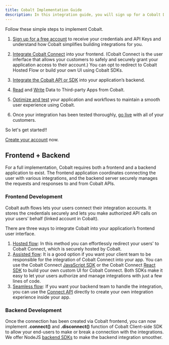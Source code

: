 ```yaml
---
title: Cobalt Implementation Guide
description: In this integration guide, you will sign up for a Cobalt Developer Account, set up Cobalt Connect, integrate the Cobalt API and go into production.
---
```

Follow these simple steps to implement Cobalt.

1. [Sign up for a free account](https://docs.gocobalt.io/implementation/integrate/cobalt-account) to receive your credentials and API Keys and understand how Cobalt simplifies building integrations for you.

2. [Integrate Cobalt Connect](https://docs.gocobalt.io/implementation/integrate/display-apps) into your frontend. (Cobalt Connect is the user inferface that allows your customers to safely and securely grant your application access to their account.) You can opt to redirect to Cobalt Hosted Flow or build your own UI using Cobalt SDKs.

3. [Integrate the Cobalt API or SDK](https://docs.gocobalt.io/implementation/integrate/manage-connection) into your application’s backend.

4. [Read](https://docs.gocobalt.io/implementation/communicate/get-data) and [Write](https://docs.gocobalt.io/implementation/communicate/write-data) Data to Third-party Apps from Cobalt.

5. [Optimize and test](https://docs.gocobalt.io/implementation/Test-Integration/develop-test) your application and workflows to maintain a smooth user experience using Cobalt.

6. Once your integration has been tested thoroughly, [go live](https://docs.gocobalt.io/implementation/deploy/live-checklist) with all of your customers.

<Info>
So let's get started!!

[Create your account](https://www.gocobalt.io/signup) now.
</Info>

## Frontend + Backend

For a full implementation, Cobalt requires both a frontend and a backend application to exist. The frontend application coordinates connecting the user with various integrations, and the backend server securely manages the requests and responses to and from Cobalt APIs.

### Frontend Development

Cobalt auth flows lets your users connect their integration accounts. It stores the credentials securely and lets you make authorized API calls on your users’ behalf (linked account in Cobalt).

There are three ways to integrate Cobalt into your application’s frontend user interface.

1. [Hosted flow](https://docs.gocobalt.io/guides/auth-flows/hosted-flow): In this method you can effortlessly redirect your users'  to Cobalt Connect, which is securely hosted by Cobalt.
2. [Assisted flow](https://docs.gocobalt.io/guides/auth-flows/embedded-flow): It is a good option if you want your client team to be responsible for the integration of Cobalt Connect into your app. You can use the Cobalt Connect [JavaScript SDK](https://docs.gocobalt.io/sdks/client-side-sdks/js-sdk) or the Cobalt Connect [React SDK](https://docs.gocobalt.io/sdks/client-side-sdks/react-sdk) to build your own custom UI for Cobalt Connect. Both SDKs make it easy to let your users authorize and manage integrations with just a few lines of code.
3. [Seamless flow](https://docs.gocobalt.io/guides/auth-flows/seamless-flow): If you want your backend team to handle the integration, you can use the [Connect API](https://docs.gocobalt.io/api-reference/cobalt-connect/get-connect-url) directly to create your own integration experience inside your app.


### Backend Development

Once the connection has been created via Cobalt frontend, you can now implement **.connect()** and **.disconnect()** function of Cobalt Client-side SDK to allow your end-users to make or break a connection with the integrations. We offer NodeJS [backend SDKs](https://docs.gocobalt.io/sdks/server-side-sdks/nodejs-sdk) to make the backend integration smoother.